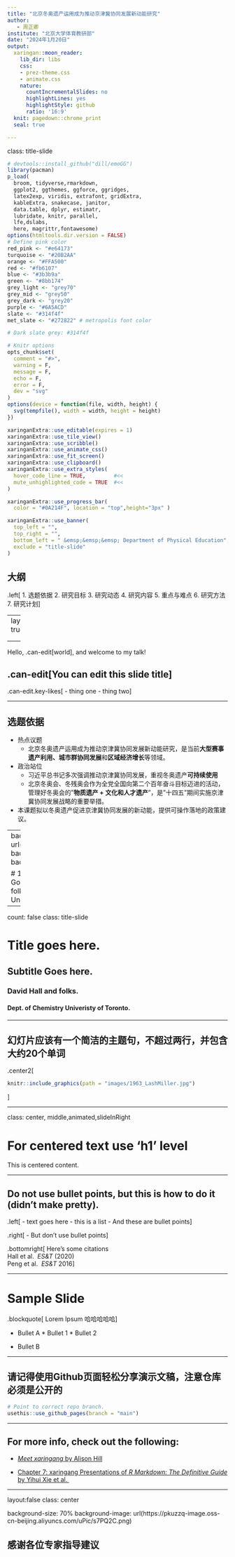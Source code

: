 ```yaml
---
title: "北京冬奥遗产运用成为推动京津冀协同发展新动能研究"
author: 
   - 周正卿
institute: "北京大学体育教研部"
date: "2024年1月20日"
output:
  xaringan::moon_reader:
    lib_dir: libs
    css: 
    - prez-theme.css
    - animate.css
    nature:
      countIncrementalSlides: no
      highlightLines: yes
      highlightStyle: github
      ratio: '16:9'
  knit: pagedown::chrome_print
  seal: true

---
```

class: title-slide
<style>
.logo {
  background-image: url(logo.png);
  background-size: contain;
  background-repeat: no-repeat;
  position: absolute;
  bottom: 0.5em;
  left: 1em;
  width: 60px;
  height: 60px;
  z-index: 30;
}
</style>

<script>
document
  .querySelectorAll(
    '.remark-slide-content' +
    ':not(.title-slide)' +
    ':not(.inverse)' +
    ':not(.hide-logo)'
  )
  .forEach(el => {
    el.innerHTML += '<div class="logo"></div>';
  });
</script>

```R
# devtools::install_github("dill/emoGG")
library(pacman)
p_load(
  broom, tidyverse,rmarkdown,
  ggplot2, ggthemes, ggforce, ggridges,
  latex2exp, viridis, extrafont, gridExtra,
  kableExtra, snakecase, janitor,
  data.table, dplyr, estimatr,
  lubridate, knitr, parallel,
  lfe,dslabs,
  here, magrittr,fontawesome)
options(htmltools.dir.version = FALSE)
# Define pink color
red_pink <- "#e64173"
turquoise <- "#20B2AA"
orange <- "#FFA500"
red <- "#fb6107"
blue <- "#3b3b9a"
green <- "#8bb174"
grey_light <- "grey70"
grey_mid <- "grey50"
grey_dark <- "grey20"
purple <- "#6A5ACD"
slate <- "#314f4f"
met_slate <- "#272822" # metropolis font color 

# Dark slate grey: #314f4f

# Knitr options
opts_chunk$set(
  comment = "#>",
  warning = F,
  message = F,
  echo = F, 
  error = F,
  dev = "svg"
)
options(device = function(file, width, height) {
  svg(tempfile(), width = width, height = height)
})

xaringanExtra::use_editable(expires = 1)
xaringanExtra::use_tile_view()
xaringanExtra::use_scribble()
xaringanExtra::use_animate_css()
xaringanExtra::use_fit_screen()
xaringanExtra::use_clipboard()
xaringanExtra::use_extra_styles(
  hover_code_line = TRUE,         #<<
  mute_unhighlighted_code = TRUE  #<<
)
```
```r
xaringanExtra::use_progress_bar(
  color = "#0A214F", location = "top",height="3px" )
```

```r
xaringanExtra::use_banner(
  top_left = "",
  top_right = "",
  bottom_left = " &emsp;&emsp;&emsp; Department of Physical Education",
  exclude = "title-slide"
)

```


## 大纲
.left[
1. 选题依据
2. 研究目标
3. 研究动态
4. 研究内容
5. 重点与难点
6. 研究方法
7. 研究计划
]

---
layout: true

<div class="my-footer"></div>       

<div style="position: absolute;left:280px;bottom:16px;color:#0A214F;font-size:16px">`r r2symbols::sym('copyright')``r rmarkdown::metadata$author`</div>
---

Hello, .can-edit[world], and welcome to my talk!

## .can-edit[You can edit this slide title]

.can-edit.key-likes[
- thing one
- thing two
]

---

##  选题依据

- 热点议题
  - 北京冬奥遗产运用成为推动京津冀协同发展新动能研究，是当前**大型赛事遗产利用、城市群协同发展**和**区域经济增长**等领域。
- 政治站位
  - 习近平总书记多次强调推动京津冀协同发展，重视冬奥遗产**可持续使用**
  - 北京冬奥会、冬残奥会作为全党全国向第二个百年奋斗目标迈进的活动，管理好冬奥会的"**物质遗产 + 文化和人才遗产**"，是"十四五"期间实施京津冀协同发展战略的重要举措。
- 本课题拟以冬奥遗产促进京津冀协同发展的新动能，提供可操作落地的政策建议。



---
background-image: url(images/1963_LashMiller.jpg)
background-position: center
background-size: cover

# 1Title goes here. 
## 2Title Goes here. 
### 3**David Hall** and folks. 
#### 4Dept. of Chemistry Univeristy of Toronto.


---

count: false
class: title-slide

# Title goes here. 
## Subtitle Goes here. 
### **David Hall** and folks. 
#### Dept. of Chemistry Univeristy of Toronto.


---

## 幻灯片应该有一个简洁的主题句，不超过两行，并包含大约20个单词


.center2[
```r
knitr::include_graphics(path = "images/1963_LashMiller.jpg")
```
]

---

class: center, middle,animated,slideInRight


# For centered text use 'h1' level

This is centered content.  

---

## Do not use bullet points, but this is how to do it (didn't make pretty). 


.left[
- text goes here
- this is a list
- And these are bullet points
] 

.right[
- But don't use bullet points
]

.bottomright[
Here's some citations </br> Hall et al. <i> ES&T </i> (2020)</br> Peng et al. <i> ES&T </i> 2016]

---

# Sample Slide

.blockquote[
Lorem Ipsum  哈哈哈哈哈
]


* Bullet A
      * Bullet 1
      * Bullet 2

* Bullet B

---

## 请记得使用Github页面轻松分享演示文稿，注意仓库必须是公开的

```r
# Point to correct repo branch. 
usethis::use_github_pages(branch = "main")

```

---

## For more info, check out the following: 

- [*Meet xaringang* by Alison Hill](https://arm.rbind.io/slides/xaringan.html)

- [Chapter 7: xaringang Presentations of *R Markdown: The Definitive Guide* by Yihui Xie et al. ](https://bookdown.org/yihui/rmarkdown/xaringan.html)


---
layout:false
class: center

background-size: 70%
background-image: url(https://pkuzzq-image.oss-cn-beijing.aliyuncs.com/uPic/s7PQ2C.png)

## 感谢各位专家指导建议